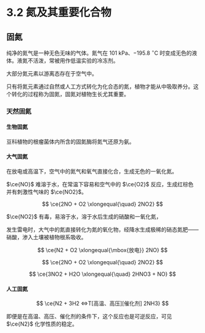 
# 3.2 氮及其重要化合物

## 固氮

纯净的氮气是一种无色无味的气体。氮气在 $101 \text{ kPa}$、$-195.8\ ^{\circ}\text{C}$ 时变成无色的液体。液氮不活泼，常被用作低温实验的冷冻剂。

大部分氮元素以游离态存在于空气中。

只有将氮元素通过自然或人工方式转化为化合态的氮，植物才能从中吸取养分。这个转化的过程称为固氮，固氮对植物生长尤其重要。

### 天然固氮

#### 生物固氮

豆科植物的根瘤菌体内所含的固氮酶将氮气还原为氨。

#### 大气固氮

在放电或高温下，空气中的氮气和氧气直接化合，生成无色的一氧化氮。

$\ce{NO}$ 难溶于水，在常温下容易和空气中的 $\ce{O2}$ 反应，生成红棕色并有刺激性气味的 $\ce{NO2}$。

$$
\ce{2NO + O2 \xlongequal{\quad} 2NO2}
$$

$\ce{NO2}$ 有毒，易溶于水，溶于水后生成的硝酸和一氧化氮，

发生雷电时，大气中的氮直接转化为氮的氧化物，经降水生成极稀的硝态氮肥——硝酸，渗入土壤被植物根系吸收。

$$
\ce{N2 + O2 \xlongequal{\mbox{放电}} 2NO}
$$

$$
\ce{2NO + O2 \xlongequal{\quad} 2NO2}
$$

$$
\ce{3NO2 + H2O \xlongequal{\quad} 2HNO3 + NO}
$$

#### 人工固氮

$$
\ce{N2 + 3H2 <=>T[高温、高压][催化剂] 2NH3}
$$

<Callout type="info">
    即便是在高温、高压、催化剂的条件下，这个反应也是可逆反应，可见 $\ce{N2}$ 化学性质的稳定。
</Callout>

